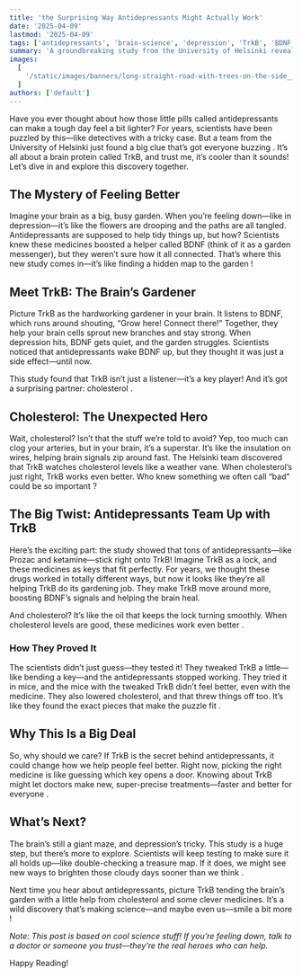 ```yaml
---
title: 'the Surprising Way Antidepressants Might Actually Work'
date: '2025-04-09'
lastmod: '2025-04-09'
tags: ['antidepressants', 'brain-science', 'depression', 'TrkB', 'BDNF', 'cholesterol']
summary: 'A groundbreaking study from the University of Helsinki revealed that antidepressants like Prozac and ketamine work by binding to the brain protein TrkB, teaming up with cholesterol to boost BDNF signals and help the brain heal, potentially revolutionizing depression treatment.'
images:
  [
    '/static/images/banners/long-straight-road-with-trees-on-the-side__karsten_wuerth__rafblRbne3o.jpeg',
  ]
authors: ['default']
---
```


Have you ever thought about how those little pills called antidepressants can make a tough day feel a bit lighter? For years, scientists have been puzzled by this—like detectives with a tricky case. But a team from the University of Helsinki just found a big clue that’s got everyone buzzing <Twemoji emoji="exploding-head" />. It’s all about a brain protein called TrkB, and trust me, it’s cooler than it sounds! Let’s dive in and explore this discovery together.

## The Mystery of Feeling Better

Imagine your brain as a big, busy garden. When you’re feeling down—like in depression—it’s like the flowers are drooping and the paths are all tangled. Antidepressants are supposed to help tidy things up, but how? Scientists knew these medicines boosted a helper called BDNF (think of it as a garden messenger), but they weren’t sure how it all connected. That’s where this new study comes in—it’s like finding a hidden map to the garden <Twemoji emoji="smiling-face-with-sunglasses" />!

## Meet TrkB: The Brain’s Gardener

Picture TrkB as the hardworking gardener in your brain. It listens to BDNF, which runs around shouting, “Grow here! Connect there!” Together, they help your brain cells sprout new branches and stay strong. When depression hits, BDNF gets quiet, and the garden struggles. Scientists noticed that antidepressants wake BDNF up, but they thought it was just a side effect—until now.

This study found that TrkB isn’t just a listener—it’s a key player! And it’s got a surprising partner: cholesterol <Twemoji emoji="thinking-face" />.

## Cholesterol: The Unexpected Hero

Wait, cholesterol? Isn’t that the stuff we’re told to avoid? Yep, too much can clog your arteries, but in your brain, it’s a superstar. It’s like the insulation on wires, helping brain signals zip around fast. The Helsinki team discovered that TrkB watches cholesterol levels like a weather vane. When cholesterol’s just right, TrkB works even better. Who knew something we often call “bad” could be so important <Twemoji emoji="face-with-tears-of-joy" />?

## The Big Twist: Antidepressants Team Up with TrkB

Here’s the exciting part: the study showed that tons of antidepressants—like Prozac and ketamine—stick right onto TrkB! Imagine TrkB as a lock, and these medicines as keys that fit perfectly. For years, we thought these drugs worked in totally different ways, but now it looks like they’re all helping TrkB do its gardening job. They make TrkB move around more, boosting BDNF’s signals and helping the brain heal.

And cholesterol? It’s like the oil that keeps the lock turning smoothly. When cholesterol levels are good, these medicines work even better <Twemoji emoji="party-popper" />.

### How They Proved It

The scientists didn’t just guess—they tested it! They tweaked TrkB a little—like bending a key—and the antidepressants stopped working. They tried it in mice, and the mice with the tweaked TrkB didn’t feel better, even with the medicine. They also lowered cholesterol, and that threw things off too. It’s like they found the exact pieces that make the puzzle fit <Twemoji emoji="beaming-face-with-smiling-eyes" />.

## Why This Is a Big Deal

So, why should we care? If TrkB is the secret behind antidepressants, it could change how we help people feel better. Right now, picking the right medicine is like guessing which key opens a door. Knowing about TrkB might let doctors make new, super-precise treatments—faster and better for everyone <Twemoji emoji="flexed-biceps" />.

## What’s Next?

The brain’s still a giant maze, and depression’s tricky. This study is a huge step, but there’s more to explore. Scientists will keep testing to make sure it all holds up—like double-checking a treasure map. If it does, we might see new ways to brighten those cloudy days sooner than we think <Twemoji emoji="clinking-beer-mugs" />.

Next time you hear about antidepressants, picture TrkB tending the brain’s garden with a little help from cholesterol and some clever medicines. It’s a wild discovery that’s making science—and maybe even us—smile a bit more <Twemoji emoji="grinning-face-with-sweat" />!

_Note: This post is based on cool science stuff! If you’re feeling down, talk to a doctor or someone you trust—they’re the real heroes who can help._

Happy Reading! <Twemoji emoji="clinking-beer-mugs" />
